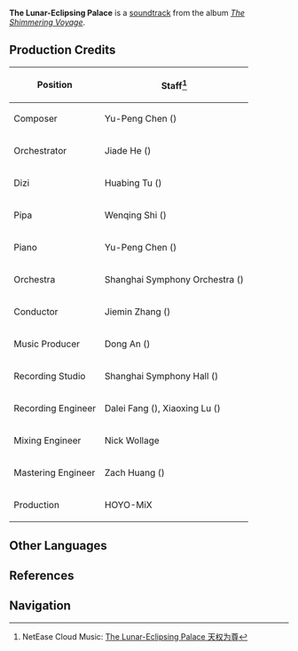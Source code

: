 {{Soundtrack Infobox
|image        = The Shimmering Voyage.jpg
|album        = The Shimmering Voyage
|disc         = 2
|number       = 35
|youtube_id   = U7LmE1oPILg
|youtube_time = 1433
|played_in    = Chapter I; Story Quest
|during       = Animated cutscene in ''[[Zhongli's Treat]]'', dialogue scene in ''[[Amidst Chaos, the Rock Is Unmoved]]''
|previous     = The Sudden Collapse
|next         = Unexpected Savior
|spotify_id   = 1lPyW5AgMDOLfYpp2OsoyX
}}
'''The Lunar-Eclipsing Palace''' is a [[soundtrack]] from the album ''[[The Shimmering Voyage]]''.

==Production Credits==
{| class="wikitable" style="text-align:left; height:0.5em"
! Position
! Staff<ref>NetEase Cloud Music: [https://music.163.com/#/song?id=1861577583 The Lunar-Eclipsing Palace 天权为尊]</ref>
|-
! Composer
| Yu-Peng Chen ({{zh|陈致逸}})
|-
! Orchestrator
| Jiade He ({{zh|何迦德}})
|-
! Dizi
| Huabing Tu ({{zh|屠化冰}})
|-
! Pipa
| Wenqing Shi ({{zh|施文卿}})
|-
! Piano
| Yu-Peng Chen ({{zh|陈致逸}})
|-
! Orchestra
| Shanghai Symphony Orchestra ({{zh|上海交响乐团}})
|-
! Conductor
| Jiemin Zhang ({{zh|张洁敏}})
|-
! Music Producer
| Dong An ({{zh|安栋}})
|-
! Recording Studio
| Shanghai Symphony Hall ({{zh|上海交响乐团音乐厅}})
|-
! Recording Engineer
| Dalei Fang ({{zh|房大磊}}), Xiaoxing Lu ({{zh|陆晓幸}})
|-
! Mixing Engineer
| Nick Wollage
|-
! Mastering Engineer
| Zach Huang ({{zh|黄巍}})
|-
! Production
| HOYO-MiX
|}

==Other Languages==
{{Other Languages
|en      = The Lunar-Eclipsing Palace
|zhs     = 天权为尊
|zhs_rm  = Tiānquán Wèi Zūn
|zht     = 天權為尊
|zht_rm  = Tiānquán Wèi Zūn
|zh_tl   = 
|ja      = 尊き天権
|ja_rm   = Toutoki Tenchuen{{Assumed}}
|ja_tl   = 
|tr      = 
|it      = 
}}

==References==
{{Reflist}}

==Navigation==
{{Soundtrack Navbox|The Shimmering Voyage}}